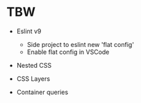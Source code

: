 # TBW

- Eslint v9
  - Side project to eslint new 'flat config'
  - Enable flat config in VSCode

- Nested CSS
- CSS Layers
- Container queries
